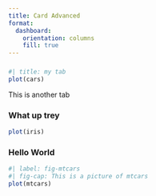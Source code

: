 ```yaml
---
title: Card Advanced
format: 
  dashboard:
    orientation: columns
    fill: true
---
```




### {.tabset title="Yo Dawg"}

```r
#| title: my tab
plot(cars)
```

:::{.tab title="adkajldkjasd"}

This is another tab

:::

:::{.rows .fill}

### What up trey

```r
plot(iris)
```

### Hello World

```r
#| label: fig-mtcars
#| fig-cap: This is a picture of mtcars
plot(mtcars)
```


:::